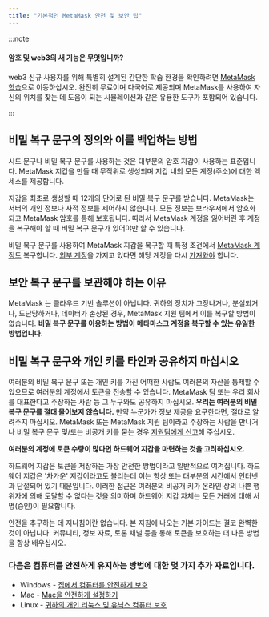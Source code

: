 ```yaml
---
title: "기본적인 MetaMask 안전 및 보안 팁"
---
```


:::note

#### 암호 및 web3의 새 기능은 무엇입니까?

web3 신규 사용자를 위해 특별히 설계된 간단한 학습 환경을 확인하려면 [MetaMask 학습](https://learn.metamask.io/)으로 이동하십시오. 완전히 무료이며 다국어로 제공되며 MetaMask를 사용하여 자신의 위치를 찾는 데 도움이 되는 시뮬레이션과 같은 유용한 도구가 포함되어 있습니다.

:::

## 비밀 복구 문구의 정의와 이를 백업하는 방법

시드 문구나 비밀 복구 문구를 사용하는 것은 대부분의 암호 지갑이 사용하는 표준입니다. MetaMask 지갑을 만들 때 무작위로 생성되며 지갑 내의 모든 계정(주소)에 대한 액세스를 제공합니다.

지갑을 최초로 생성할 때 12개의 단어로 된 비밀 복구 문구를 받습니다. MetaMask는 서버의 개인 정보나 사적 정보를 제어하지 않습니다. 모든 정보는 브라우저에서 암호화되고 MetaMask 암호를 통해 보호됩니다. 따라서 MetaMask 계정을 잃어버린 후 계정을 복구해야 할 때 비밀 복구 문구가 있어야만 할 수 있습니다.

비밀 복구 문구를 사용하여 MetaMask 지갑을 복구할 때 특정 조건에서 [MetaMask 계정도](https://metamask.zendesk.com/hc/en-us/articles/360015489271) 복구합니다. [외부 계정](https://metamask.zendesk.com/hc/en-us/articles/360015289932-What-are-imported-accounts-)을 가지고 있다면 해당 계정을 다시 [가져와야](https://metamask.zendesk.com/hc/en-us/articles/360015489331) 합니다.

## 보안 복구 문구를 보관해야 하는 이유

MetaMask 는 클라우드 기반 솔루션이 아닙니다. 귀하의 장치가 고장나거나, 분실되거나, 도난당하거나, 데이터가 손상된 경우, MetaMask 지원 팀에서 이를 복구할 방법이 없습니다. **비밀 복구 문구를 이용하는 방법이 메타마스크 계정을 복구할 수 있는 유일한 방법입니다.**

## 비밀 복구 문구와 개인 키를 타인과 공유하지 마십시오

여러분의 비밀 복구 문구 또는 개인 키를 가진 어떠한 사람도 여러분의 자산을 통제할 수 있으므로 여러분의 계정에서 토큰을 전송할 수 있습니다. MetaMask 팀 또는 우리 회사를 대표한다고 주장하는 사람 등 그 누구와도 공유하지 마십시오. **우리는 여러분의 비밀 복구 문구를 절대 물어보지 않습니다.** 만약 누군가가 정보 제공을 요구한다면, 절대로 알려주지 마십시오. MetaMask 또는 MetaMask 지원 팀이라고 주장하는 사람을 만나거나 비밀 복구 문구 및/또는 비공개 키를 묻는 경우 [지원팀에게 신고](https://metamask.zendesk.com/hc/en-us/articles/360058969391)해 주십시오.

**여러분의 계정에 토큰 수량이 많다면 하드웨어 지갑을 마련하는 것을 고려하십시오.**

하드웨어 지갑은 토큰을 저장하는 가장 안전한 방법이라고 일반적으로 여겨집니다. 하드웨어 지갑은 '차가운' 지갑이라고도 불리는데 이는 항상 또는 대부분의 시간에서 인터넷과 단절되어 있기 때문입니다. 이러한 접근은 여러분의 비공개 키가 온라인 상의 나쁜 행위자에 의해 도달할 수 없다는 것을 의미하며 하드웨어 지갑 자체는 모든 거래에 대해 서명(승인)이 필요합니다.

안전을 추구하는 데 지나침이란 없습니다. 본 지침에 나오는 기본 가이드는 결코 완벽한 것이 아닙니다. 커뮤니티, 정보 자료, 토론 채널 등을 통해 토큰을 보호하는 더 나은 방법을 항상 배우십시오.

### 다음은 컴퓨터를 안전하게 유지하는 방법에 대한 몇 가지 추가 자료입니다.

- Windows - [집에서 컴퓨터를 안전하게 보호](https://support.microsoft.com/en-us/windows/keep-your-computer-secure-at-home-c348f24f-a4f0-de5d-9e4a-e0fc156ab221)
- Mac - [Mac을 안전하게 설정하기](https://support.apple.com/en-in/guide/mac-help/flvlt003/mac)
- Linux - [귀하의 개인 리눅스 및 유닉스 컴퓨터 보호](https://safecomputing.umich.edu/protect-yourself/secure-your-devices/personal-computer/linuxunix)
